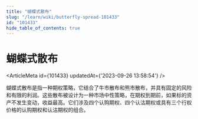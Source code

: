 ```yaml
---
title: "蝴蝶式散布"
slug: "/learn/wiki/butterfly-spread-101433"
id: "101433"
hide_table_of_contents: true
---
```



# 蝴蝶式散布

<ArticleMeta id={101433} updatedAt={'2023-09-26 13:58:54'} />
<div className='border-solid border-b border-t-0 my-4 border-[var(--ifm-color-gray-300)]' />

蝴蝶式散布是指一种期权策略，它结合了牛市散布和熊市散布，并具有固定的风险和有限的利润。这些散布被设计为一种市场中性策略，在期权到期前，如果标的资产不发生变动，收益最高。它们涉及四个认购期权、四个认沽期权或具有三个行权价格的认购期权和认沽期权的组合。
